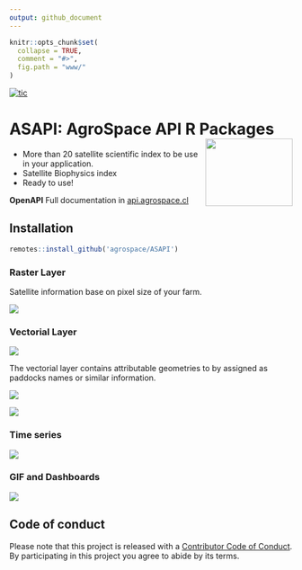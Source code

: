 ```yaml
---
output: github_document
---
```

<!-- README.md is generated from README.Rmd. Please edit that file -->

```r
knitr::opts_chunk$set(
  collapse = TRUE,
  comment = "#>",
  fig.path = "www/"
)
```

<!-- badges: start -->
[![tic](https://github.com/agrospace/ASAPI/workflows/tic/badge.svg?branch=master)](https://github.com/agrospace/ASAPI/actions)
<!-- badges: end -->

# ASAPI: **A**gro**S**pace **API** R Packages <img src="www/agro_space.png" align="right" width=155 height=120 alt="" />


 - More than 20 satellite scientific index to be use in your application. 
 - Satellite Biophysics index
 - Ready to use!

**OpenAPI** Full documentation in [api.agrospace.cl](api.agrospace.cl/doc)

## Installation

```r
remotes::install_github('agrospace/ASAPI')
```

### Raster Layer

Satellite information base on pixel size of your farm. 

![](www/raster.png)

### Vectorial Layer

![](www/shape.png)

The vectorial layer contains attributable geometries to by assigned as paddocks names or similar information. 

![](www/shape_paddocks.png)

![](www/NDVI_paddock.png)

### Time series

![](www/time-series.png)

### GIF and Dashboards

![](www/Index_GIF.gif)

## Code of conduct

Please note that this project is released with a [Contributor Code of Conduct](https://api.agrospace.cl). By participating in this project you agree to abide by its terms.
